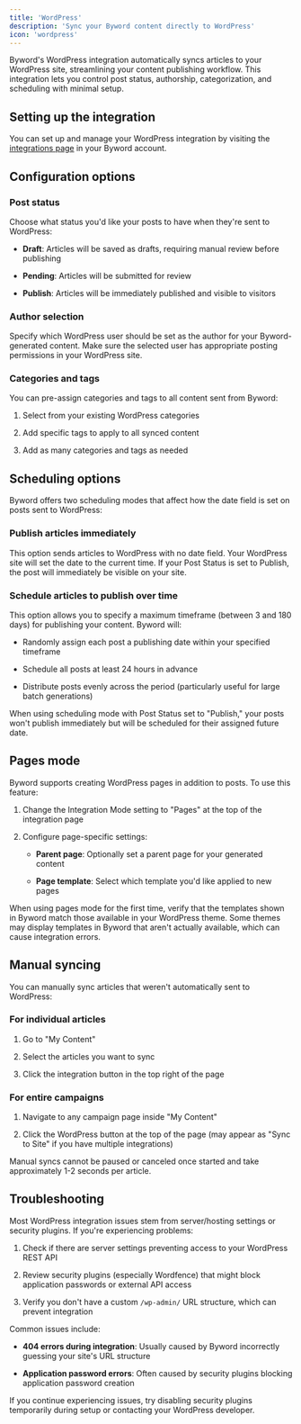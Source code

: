 ```yaml
---
title: 'WordPress'
description: 'Sync your Byword content directly to WordPress'
icon: 'wordpress'
---
```


Byword's WordPress integration automatically syncs articles to your WordPress site, streamlining your content publishing workflow. This integration lets you control post status, authorship, categorization, and scheduling with minimal setup.

## Setting up the integration

You can set up and manage your WordPress integration by visiting the [integrations page](https://byword.ai/integrations/wordpress) in your Byword account.

## Configuration options

### Post status

Choose what status you'd like your posts to have when they're sent to WordPress:

* **Draft**: Articles will be saved as drafts, requiring manual review before publishing

* **Pending**: Articles will be submitted for review

* **Publish**: Articles will be immediately published and visible to visitors

### Author selection

Specify which WordPress user should be set as the author for your Byword-generated content. Make sure the selected user has appropriate posting permissions in your WordPress site.

### Categories and tags

You can pre-assign categories and tags to all content sent from Byword:

1. Select from your existing WordPress categories

2. Add specific tags to apply to all synced content

3. Add as many categories and tags as needed

## Scheduling options

Byword offers two scheduling modes that affect how the date field is set on posts sent to WordPress:

### Publish articles immediately

This option sends articles to WordPress with no date field. Your WordPress site will set the date to the current time. If your Post Status is set to Publish, the post will immediately be visible on your site.

### Schedule articles to publish over time

This option allows you to specify a maximum timeframe (between 3 and 180 days) for publishing your content. Byword will:

* Randomly assign each post a publishing date within your specified timeframe

* Schedule all posts at least 24 hours in advance

* Distribute posts evenly across the period (particularly useful for large batch generations)

<Info>
  When using scheduling mode with Post Status set to "Publish," your posts won't publish immediately but will be scheduled for their assigned future date.
</Info>

## Pages mode

Byword supports creating WordPress pages in addition to posts. To use this feature:

1. Change the Integration Mode setting to "Pages" at the top of the integration page

2. Configure page-specific settings:

   * **Parent page**: Optionally set a parent page for your generated content

   * **Page template**: Select which template you'd like applied to new pages

<Warning>
  When using pages mode for the first time, verify that the templates shown in Byword match those available in your WordPress theme. Some themes may display templates in Byword that aren't actually available, which can cause integration errors.
</Warning>

## Manual syncing

You can manually sync articles that weren't automatically sent to WordPress:

### For individual articles

1. Go to "My Content"

2. Select the articles you want to sync

3. Click the integration button in the top right of the page

### For entire campaigns

1. Navigate to any campaign page inside "My Content"

2. Click the WordPress button at the top of the page (may appear as "Sync to Site" if you have multiple integrations)

<Info>
  Manual syncs cannot be paused or canceled once started and take approximately 1-2 seconds per article.
</Info>

## Troubleshooting

Most WordPress integration issues stem from server/hosting settings or security plugins. If you're experiencing problems:

1. Check if there are server settings preventing access to your WordPress REST API

2. Review security plugins (especially Wordfence) that might block application passwords or external API access

3. Verify you don't have a custom `/wp-admin/` URL structure, which can prevent integration

Common issues include:

* **404 errors during integration**: Usually caused by Byword incorrectly guessing your site's URL structure

* **Application password errors**: Often caused by security plugins blocking application password creation

If you continue experiencing issues, try disabling security plugins temporarily during setup or contacting your WordPress developer.
